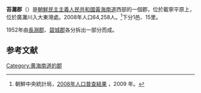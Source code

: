 {{Infobox  Korean settlement
| context = north
| img=DPRK2006 Hwangnam-Taetan.PNG
| hangul =태탄군
| hanja ={{linktext|苔|灘|郡}}
| rr=Taetan-gun
| mr=T'aet'an-gun
|  pop = 64258
| popyear = 2008
|  divs = 1邑、15里
}}
'''苔灘郡'''（{{kor|諺=태탄군|漢=苔灘郡|羅=Thaethan gun|f=y}}）是[[朝鮮民主主義人民共和國|朝鮮民主主義人民共和國]][[黃海南道|黃海南道]]西部的一個郡，位於載寧平原上，位於廣灘川入大東灣處。2008年人口64,258人。<ref>朝鮮中央統計局，[http://unstats.un.org/unsd/demographic/sources/census/2010_PHC/North_Korea/Final%20national%20census%20report.pdf 2008年人口普查結果] {{Wayback|url=http://unstats.un.org/unsd/demographic/sources/census/2010_PHC/North_Korea/Final%20national%20census%20report.pdf |date=20100331091148 }}，2009 年。</ref>下分1邑、15里。

1952年由[[長淵郡|長淵郡]]、[[碧城郡|碧城郡]]各分拆出一部分而成。

==参考文献==
<div class="references-small">
<references></references>
</div>

{{黃海南道行政區劃}}

{{DEFAULTSORT:Thaethan-gun}}
[[Category:黄海南道的郡|Category:黄海南道的郡]]